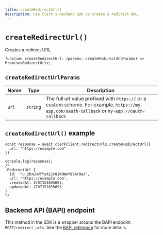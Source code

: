 ```yaml
---
title: createRedirectUrl()
description: Use Clerk's Backend SDK to create a redirect URL. 
---
```


# `createRedirectUrl()`

Creates a redirect URL.

```tsx
function createRedirectUrl: (params: createRedirectUrlParams) => Promise<RedirectUrl>;
```

## `createRedirectUrlParams`

| Name | Type | Description |
| --- | --- | --- |
| `url` | `string` | The full url value prefixed with `https://` or a custom scheme. For example, `https://my-app.com/oauth-callback` or `my-app://oauth-callback` |

## `createRedirectUrl()` example

```tsx
const response = await clerkClient.redirectUrls.createRedirectUrl({
  url: "https://example.com"
})

console.log(response);
/*
_RedirectUrl {
  id: 'ru_2bxLHVfYsA13r8iKHWoY8SAr9az',
  url: 'https://example.com',
  createdAt: 1707151695693,
  updatedAt: 1707151695693
}
*/
```

## Backend API (BAPI) endpoint

This method in the SDK is a wrapper around the BAPI endpoint `POST/redirect_urls`. See the [BAPI reference](https://clerk.com/docs/reference/backend-api/tag/Redirect-URLs#operation/CreateRedirectURL) for more details.